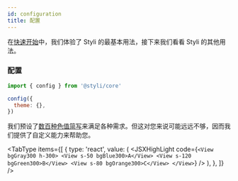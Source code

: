 ```yaml
---
id: configuration
title: 配置
---
```


在[快速开始](/docs/getting-started)中，我们体验了 Styli 的最基本用法，接下来我们看看 Styli 的其他用法。

### 配置

```jsx
import { config } from '@styli/core'

config({
  theme: {},
})
```

我们预设了[数百种色值简写](preset-color)来满足各种需求。但这对您来说可能远远不够，因而我们提供了自定义能力来帮助您。


<TabType
  items={[
    {
      type: 'react',
      value: (
        <JSXHighLight
          code={`
<View bgGray300 h-300>
  <View s-50 bgBlue300>A</View>
  <View s-120 bgGreen300>B</View>
  <View s-80 bgOrange300>C</View>
</View>
`}
        />
      ),
    },
  ]}
/>
